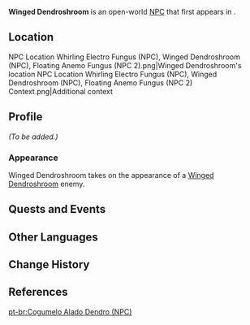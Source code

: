 {{Meta
<!-- Remove this template after adding the missing info -->
|missing_NPC_profile  = yes
}}
{{Character Infobox
|type             = Open-World NPC
|group            = Fungus NPCs
|title            = Winged Dendroshroom
|name             = Winged Dendroshroom
|image            = Enemy Winged Dendroshroom.png
|realname         = <!-- Optional, if different from in-game name -->
|deceased         = <!-- Past (for deceased prior to events of the game) or free response -->
|region           = Sumeru
|location         = Sumeru
|affiliation      = 

|ancestry         = <!-- Clan/family -->
|father           = 
|mother           = 
|spouse           = 
|sibling          = 
|child            = 
|relative         = 

|voiceEN          = 
|voiceCN          = 
|voiceJP          = 
|dialoguereward   = 
}}
'''Winged Dendroshroom''' is an open-world [[NPC]] that first appears in {{Quest|Where Lies the Path Home}}.

==Location==
<gallery>
NPC Location Whirling Electro Fungus (NPC), Winged Dendroshroom (NPC), Floating Anemo Fungus (NPC 2).png|Winged Dendroshroom's location
NPC Location Whirling Electro Fungus (NPC), Winged Dendroshroom (NPC), Floating Anemo Fungus (NPC 2) Context.png|Additional context
</gallery>

==Profile==
''(To be added.)''

===Appearance===
Winged Dendroshroom takes on the appearance of a [[Winged Dendroshroom]] enemy.

==Quests and Events==
{{Quests and Events}}

==Other Languages==
{{Other Languages|Winged Dendroshroom}}

==Change History==
{{Change History|3.6}}

==References==
{{Reflist}}

[[pt-br:Cogumelo Alado Dendro (NPC)]]